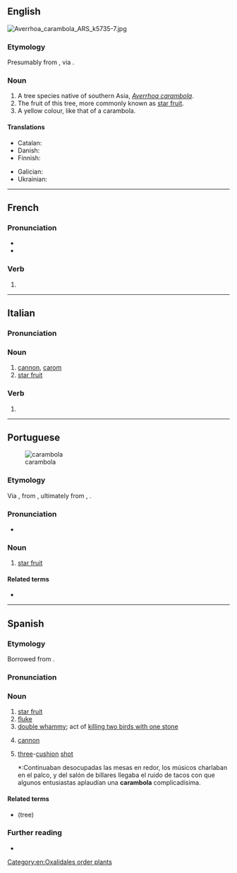==English==
[[File:Averrhoa carambola ARS k5735-7.jpg|thumb]]
{{wikipedia}}
{{wikispecies|Averrhoa carambola}}

===Etymology===
Presumably from {{der|en|mr|करंबळ}}, via {{bor|en|pt|-}}.

===Noun===
{{en-noun}}

# A tree species native of southern Asia, ''[[Averrhoa carambola]]''.
# The fruit of this tree, more commonly known as [[star fruit]].
# A yellow colour, like that of a carambola.
#: {{color panel|F1D557}}

====Translations====
{{trans-top|tree}}
* Catalan: {{t+|ca|caramboler|m}}
* Danish: {{t-needed|da}}
* Finnish: {{t+|fi|karambola}}
{{trans-mid}}
* Galician: {{t+|gl|caramboleira|f}}
* Ukrainian: {{t|uk|карамбо́ла|f}}
{{trans-bottom}}

{{trans-see|fruit|star fruit}}

[[Category:en:Oxalidales order plants]]

----

==French==

===Pronunciation===
* {{fr-IPA|pos=v}}
* {{homophones|fr|carambolas|carambolât}}

===Verb===
{{head|fr|verb form}}

# {{inflection of|fr|caramboler||3|s|phis}}

----

==Italian==

===Pronunciation===
{{it-pr|caràmbola}}

===Noun===
{{it-noun|f}}

# [[cannon]], [[carom]] {{gloss|in snooker etc}}
# [[star fruit]]

===Verb===
{{head|it|verb form}}

# {{inflection of|it|carambolare||3|s|pres|indc|;|2|s|impr}}

----

==Portuguese==
[[Image:Averrhoa carambola2.jpg|thumb|carambola]]

===Etymology===
Via {{etyl|ms|pt}} {{m|ms|karambal}}, from {{etyl|mr|pt}} {{m|mr|करंबळ}}, ultimately from {{etyl|sa|pt}} {{m|sa|कर्मार|tr=karmā́ra}}, {{m|sa|कर्मरङ्ग|tr=karmaranga}}.

===Pronunciation===
* {{a|Brazil}} {{IPA|pt|/ka.ɾɐ̃.ˈbɔ.la/}}

===Noun===
{{pt-noun|f|s}}

# [[star fruit]] {{gloss|fruit}}

====Related terms====
* {{l|pt|caramboleira}}

{{topics|pt|Fruits}}

----

==Spanish==

===Etymology===
Borrowed from {{bor|es|pt|carambola}}.

===Pronunciation===
{{es-IPA}}

===Noun===
{{es-noun|f}}

# [[star fruit]] {{gloss|fruit}}
# [[fluke]]
# [[double whammy]]; act of [[kill two birds with one stone|killing two birds with one stone]]
# {{lb|es|snooker|pool|billiards}} [[cannon]]
# {{lb|es|snooker|pool|billiards}} [[three]]-[[cushion]] [[shot]]
#*:Continuaban desocupadas las mesas en redor, los músicos charlaban en el palco, y del salón de billares llegaba el ruido de tacos con que algunos entusiastas aplaudían una '''carambola''' complicadísima.

====Related terms====
* {{m|es|carambolo}} (tree)

===Further reading===
* {{R:DRAE}}

{{C|es|Fruits}}